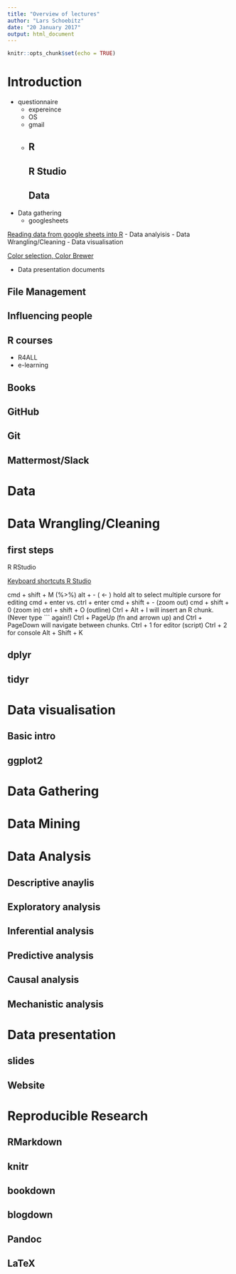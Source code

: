 ```yaml
---
title: "Overview of lectures"
author: "Lars Schoebitz"
date: "20 January 2017"
output: html_document
---
```


```r
knitr::opts_chunk$set(echo = TRUE)
```



# Introduction
- questionnaire
  - expereince
  - OS
  - gmail
  - 
## R
## R Studio
## Data

- Data gathering
  - googlesheets
  
[Reading data from google sheets into R](http://bit.ly/2kwIEtk)
- Data analyisis
- Data Wrangling/Cleaning
- Data visualisation

[Color selection, Color Brewer](http://colorbrewer2.org/#type=sequential&scheme=BuGn&n=6)

- Data presentation documents

## File Management

## Influencing people

## R courses

- R4ALL
- e-learning

## Books
## GitHub
## Git
## Mattermost/Slack

# Data

# Data Wrangling/Cleaning

## first steps

R
RStudio

[Keyboard shortcuts R Studio](https://www.rstudio.com/rviews/2017/01/27/january-17-tips-and-tricks/)

cmd + shift + M (%>%)
alt + - ( <- )
hold alt to select multiple cursore for editing
cmd + enter vs. ctrl + enter
cmd + shift + - (zoom out)
cmd + shift + 0 (zoom in)
ctrl + shift + O (outline)
Ctrl + Alt + I will insert an R chunk. (Never type ``` again!)
Ctrl + PageUp (fn and arrown up) and Ctrl + PageDown will navigate between chunks.
Ctrl + 1 for editor (script)
Ctrl + 2 for console
Alt + Shift + K


## dplyr
## tidyr

# Data visualisation
## Basic intro
## ggplot2

# Data Gathering

# Data Mining

# Data Analysis
## Descriptive anaylis
## Exploratory analysis
## Inferential analysis
## Predictive analysis
## Causal analysis
## Mechanistic analysis

# Data presentation
## slides
## Website

# Reproducible Research

## RMarkdown
## knitr
## bookdown
## blogdown
## Pandoc
## LaTeX




